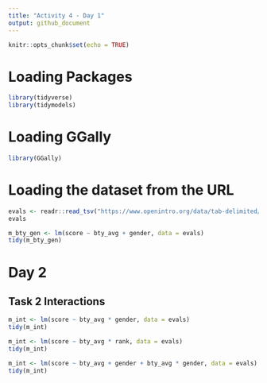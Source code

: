 ```yaml
---
title: "Activity 4 - Day 1"
output: github_document
---
```


```r
knitr::opts_chunk$set(echo = TRUE)
```

# Loading Packages 
```r
library(tidyverse) 
library(tidymodels) 
``` 
# Loading GGally 
```r
library(GGally) 
``` 
# Loading the dataset from the URL 
```r
evals <- readr::read_tsv("https://www.openintro.org/data/tab-delimited/evals.txt") 
evals
``` 
```r
m_bty_gen <- lm(score ~ bty_avg + gender, data = evals)
tidy(m_bty_gen)
```

# Day 2 
## Task 2 Interactions

```r
m_int <- lm(score ~ bty_avg * gender, data = evals)
tidy(m_int)
```

```r
m_int <- lm(score ~ bty_avg * rank, data = evals)
tidy(m_int)
```

```r
m_int <- lm(score ~ bty_avg + gender + bty_avg * gender, data = evals)
tidy(m_int)
```

